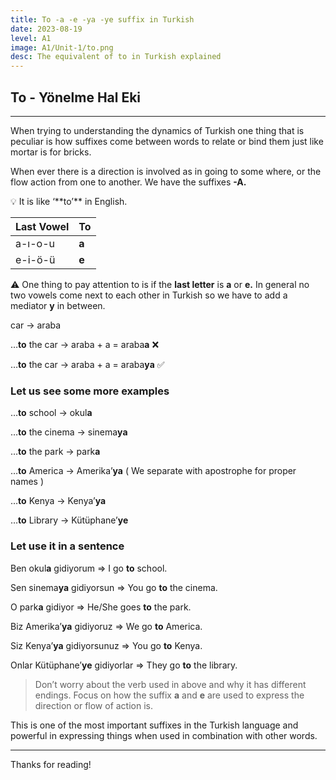 ```yaml
---
title: To -a -e -ya -ye suffix in Turkish
date: 2023-08-19
level: A1
image: A1/Unit-1/to.png 
desc: The equivalent of to in Turkish explained
---
```


## To - Yönelme Hal Eki
---

When trying to understanding the dynamics of Turkish one thing that is peculiar is how suffixes come between words to relate or bind them just like mortar is for bricks.

When ever there is a direction is involved as in going to some where, or the flow action from one to another. We have the suffixes **-A.** 

<aside>
💡 It is like ‘**to’** in English.

</aside>

 

| Last Vowel | To |
| --- | --- |
| a-ı-o-u | **a** |
| e-i-ö-ü | **e** |

⚠️ One thing to pay attention to is if the **last letter** is **a** or **e.** In general no two vowels come next to each other in Turkish so we have to add a mediator **********y********** in between.

car → araba

…**to** the car → araba + a = araba**a**     ❌

…**to** the car → araba + a = araba**ya**   ✅

### Let us see some more examples

…**to** school → okul**a**

…**to** the cinema → sinema****ya****

…**to** the park → park**a**

…**to** America → Amerika’**ya** ( We separate with apostrophe for proper names )

…**to** Kenya → Kenya’****ya****

…**to** Library → Kütüphane’**ye** 

### Let use it in a sentence

Ben okul**a** gidiyorum ⇒ I go **to** school.

Sen sinema**ya** gidiyorsun ⇒ You go **to** the cinema.

O park**a** gidiyor ⇒ He/She goes **to** the park.

Biz Amerika’**ya** gidiyoruz ⇒ We go **to** America.

Siz Kenya’**ya** gidiyorsunuz ⇒ You go **to** Kenya.

Onlar Kütüphane’**ye** gidiyorlar ⇒ They go **to** the library.

> Don’t worry about the verb used in above and why it has different endings. Focus on how the suffix ****a**** and ****e**** are used to express the direction or flow of action is.

This is one of the most important suffixes in the Turkish language and powerful in expressing things when used in combination with other words.
> 

 

---

Thanks for reading!